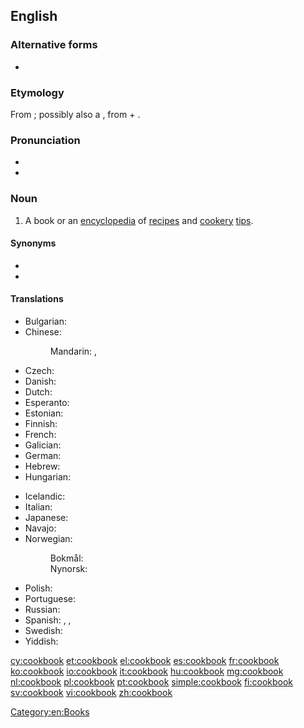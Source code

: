 {{also|cook book}}
==English==
{{wikipedia}}

===Alternative forms===
* {{l|en|cook book}}

===Etymology===
From {{compound|cook|book|lang=en}}; possibly also a {{calque|lang=en|etyl lang=de|etyl term=Kochbuch|nocap=1}}, from {{m|de|kochen||cook}} + {{m|de|Buch||book}}.

===Pronunciation===
* {{IPA|/ˈkʊkˌbʊk/|lang=en}}
* {{audio|en-us-cookbook.ogg|Audio (US)|lang=en}}

===Noun===
{{en-noun}}

# A book or an [[encyclopedia]] of [[recipe]]s and [[cookery]] [[tip]]s.

====Synonyms====
* {{l|en|cookery book}}
* {{l|en|recipe book}}

====Translations====
{{trans-top|book of cooking recipes}}
* Bulgarian: {{t|bg|готварска книга|f|tr=gotvarska kníga|sc=Cyrl}}
* Chinese:
*: Mandarin: {{t+|cmn|菜譜|sc=Hani}}, {{t|cmn|菜谱|tr=càipǔ|sc=Hani}}
* Czech: {{t+|cs|kuchařka|f}}
* Danish: {{t+|da|kogebog|c}}
* Dutch: {{t+|nl|kookboek|n}}
* Esperanto: {{t|eo|kuirlibro}}
* Estonian: {{t|et|kokaraamat}}
* Finnish: {{t+|fi|keittokirja}}
* French: {{t|fr|livre de cuisine|m}}
* Galician: {{t|gl|libro de receitas|m}}
* German: {{t+|de|Kochbuch|n}}
* Hebrew: {{l/he|ספר בישול|dwv=סֵפֶר בִּשׁוּל|g=m|tr=sefer bishul|sc=Hebr}}
* Hungarian: {{t+|hu|szakácskönyv}}
{{trans-mid}}
* Icelandic: {{t+|is|matreiðslubók|f}}
* Italian: {{t+|it|ricettario|m}}
* Japanese: {{t|ja|料理の本|tr=りょうりのほん, ryōri-no hon|sc=Jpan}}
* Navajo: {{t|nv|chʼiyáán ííłʼíní binaaltsoos}}
* Norwegian:
*: Bokmål: {{t|nb|kokebok|m|f}}
*: Nynorsk: {{t|nn|kokebok|f}}
* Polish: {{t+|pl|książka kucharska|f}}
* Portuguese: {{t|pt|[[livro]] [[de]] [[receitas]]|m}}
* Russian: {{t|ru|пова́ренная кни́га|f}}
* Spanish: {{t|es|libro de recetas|m}}, {{t|es|recetario|m}}, {{t|es|recetario|m}}
* Swedish: {{t+|sv|kokbok|c}}
* Yiddish: {{t|yi|קאָכבוך|n|sc=Hebr}}
{{trans-bottom}}

[[Category:en:Books]]

[[cy:cookbook]]
[[et:cookbook]]
[[el:cookbook]]
[[es:cookbook]]
[[fr:cookbook]]
[[ko:cookbook]]
[[io:cookbook]]
[[it:cookbook]]
[[hu:cookbook]]
[[mg:cookbook]]
[[nl:cookbook]]
[[pl:cookbook]]
[[pt:cookbook]]
[[simple:cookbook]]
[[fi:cookbook]]
[[sv:cookbook]]
[[vi:cookbook]]
[[zh:cookbook]]
